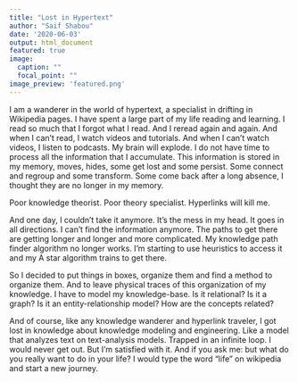 ```yaml
---
title: "Lost in Hypertext"
author: "Saif Shabou"
date: '2020-06-03'
output: html_document
featured: true
image:
  caption: ""
  focal_point: ""
image_preview: 'featured.png'
---
```


I am a wanderer in the world of hypertext, a specialist in drifting in Wikipedia pages. I have spent a large part of my life reading and learning. I read so much that I forgot what I read. And I reread again and again. And when I can't read, I watch videos and tutorials. And when I can't watch videos, I listen to podcasts. My brain will explode. I do not have time to process all the information that I accumulate. This information is stored in my memory, moves, hides, some get lost and some persist. Some connect and regroup and some transform. Some come back after a long absence, I thought they are no longer in my memory.

Poor knowledge theorist. Poor theory specialist. Hyperlinks will kill me.

And one day, I couldn't take it anymore. It's the mess in my head. It goes in all directions. I can't find the information anymore. The paths to get there are getting longer and longer and more complicated. My knowledge path finder algorithm no longer works. I'm starting to use heuristics to access it and my A star algorithm trains to get there. 

So I decided to put things in boxes, organize them and find a method to organize them. And to leave physical traces of this organization of my knowledge. I have to model my knowledge-base. Is it relational? Is it a graph? Is it an entity-relationship model? How are the concepts related?

And of course, like any knowledge wanderer and hyperlink traveler, I got lost in knowledge about knowledge modeling and engineering. Like a model that analyzes text on text-analysis models. Trapped in an infinite loop. I would never get out. But I’m satisfied with it. And if you ask me: but what do you really want to do in your life? I would type the word “life” on wikipedia and start a new journey.

